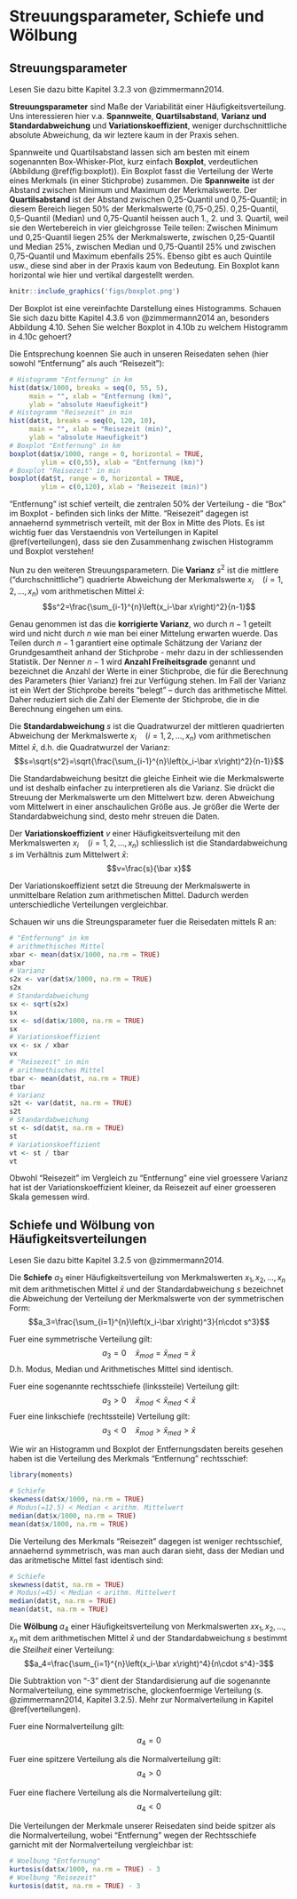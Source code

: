 # Streuungsparameter, Schiefe und Wölbung {#streuung}

## Streuungsparameter

Lesen Sie dazu bitte Kapitel 3.2.3 von @zimmermann2014.

**Streuungsparameter** sind Maße der Variabilität einer Häufigkeitsverteilung. Uns interessieren hier v.a. **Spannweite**, **Quartilsabstand**, **Varianz und Standardabweichung** und **Variationskoeffizient**, weniger durchschnittliche absolute Abweichung, da wir leztere kaum in der Praxis sehen.

Spannweite und Quartilsabstand lassen sich am besten mit einem sogenannten Box-Whisker-Plot, kurz einfach **Boxplot**, verdeutlichen (Abbildung \@ref(fig:boxplot)). Ein Boxplot fasst die Verteilung der Werte eines Merkmals (in einer Stichprobe) zusammen. Die **Spannweite** ist der Abstand zwischen Minimum und Maximum der Merkmalswerte. Der **Quartilsabstand** ist der Abstand zwischen 0,25-Quantil und 0,75-Quantil; in diesem Bereich liegen 50% der Merkmalswerte (0,75-0,25). 0,25-Quantil, 0,5-Quantil (Median) und 0,75-Quantil heissen auch 1., 2. und 3. Quartil, weil sie den Wertebereich in vier gleichgrosse Teile teilen: Zwischen Minimum und 0,25-Quantil liegen 25% der Merkmalswerte, zwischen 0,25-Quantil und Median 25%, zwischen Median und 0,75-Quantil 25% und zwischen 0,75-Quantil und Maximum ebenfalls 25%. Ebenso gibt es auch Quintile usw., diese sind aber in der Praxis kaum von Bedeutung. Ein Boxplot kann horizontal wie hier und vertikal dargestellt werden.

```r
knitr::include_graphics('figs/boxplot.png')
```

Der Boxplot ist eine vereinfachte Darstellung eines Histogramms. Schauen Sie sich dazu bitte Kapitel 4.3.6 von @zimmermann2014 an, besonders Abbildung 4.10. Sehen Sie welcher Boxplot in 4.10b zu welchem Histogramm in 4.10c gehoert?

Die Entsprechung koennen Sie auch in unseren Reisedaten sehen (hier sowohl "Entfernung" als auch "Reisezeit"):

```r
# Histogramm "Entfernung" in km
hist(dat$x/1000, breaks = seq(0, 55, 5),
     main = "", xlab = "Entfernung (km)", 
     ylab = "absolute Haeufigkeit")
# Histogramm "Reisezeit" in min
hist(dat$t, breaks = seq(0, 120, 10),
     main = "", xlab = "Reisezeit (min)", 
     ylab = "absolute Haeufigkeit")
# Boxplot "Entfernung" in km
boxplot(dat$x/1000, range = 0, horizontal = TRUE,
        ylim = c(0,55), xlab = "Entfernung (km)")
# Boxplot "Reisezeit" in min
boxplot(dat$t, range = 0, horizontal = TRUE,
        ylim = c(0,120), xlab = "Reisezeit (min)")
```
"Entfernung" ist schief verteilt, die zentralen 50% der Verteilung - die "Box" im Boxplot - befinden sich links der Mitte. "Reisezeit" dagegen ist annaehernd symmetrisch verteilt, mit der Box in Mitte des Plots. Es ist wichtig fuer das Verstaendnis von Verteilungen in Kapitel \@ref(verteilungen), dass sie den Zusammenhang zwischen Histogramm und Boxplot verstehen!

Nun zu den weiteren Streuungsparametern. Die **Varianz** $s^2$ ist die mittlere ("durchschnittliche") quadrierte Abweichung der Merkmalswerte $x_i\quad\left(i=1, 2, \ldots, x_n\right)$ vom arithmetischen Mittel $\bar x$:
$$s^2=\frac{\sum_{i-1}^{n}\left(x_i-\bar x\right)^2}{n-1}$$

Genau genommen ist das die **korrigierte Varianz**, wo durch $n-1$ geteilt wird und nicht durch $n$ wie man bei einer Mittelung erwarten wuerde. Das Teilen durch $n-1$ garantiert eine optimale Schätzung der Varianz der Grundgesamtheit anhand der Stichprobe - mehr dazu in der schliessenden Statistik. Der Nenner $n-1$ wird **Anzahl Freiheitsgrade** genannt und bezeichnet die Anzahl der Werte in einer Stichprobe, die für die Berechnung des Parameters (hier Varianz) frei zur Verfügung stehen. Im Fall der Varianz ist ein Wert der Stichprobe bereits "belegt" – durch das arithmetische Mittel. Daher reduziert sich die Zahl der Elemente der Stichprobe, die in die Berechnung eingehen um eins.

Die **Standardabweichung** $s$ ist die Quadratwurzel der mittleren quadrierten Abweichung der Merkmalswerte $x_i\quad\left(i=1, 2, \ldots, x_n\right)$ vom arithmetischen Mittel $\bar x$, d.h. die Quadratwurzel der Varianz:
$$s=\sqrt{s^2}=\sqrt{\frac{\sum_{i-1}^{n}\left(x_i-\bar x\right)^2}{n-1}}$$

Die Standardabweichung besitzt die gleiche Einheit wie die Merkmalswerte und ist deshalb einfacher zu interpretieren als die Varianz. Sie drückt die Streuung der Merkmalswerte um den Mittelwert bzw. deren Abweichung vom Mittelwert in einer anschaulichen Größe aus. Je größer die Werte der Standardabweichung sind, desto mehr streuen die Daten.

Der **Variationskoeffizient** $v$ einer Häufigkeitsverteilung mit den Merkmalswerten $x_i\quad\left(i=1, 2, \ldots, x_n\right)$ schliesslich ist die Standardabweichung $s$ im Verhältnis zum Mittelwert $\bar x$:
$$v=\frac{s}{\bar x}$$

Der Variationskoeffizient setzt die Streuung der Merkmalswerte in unmittelbare Relation zum arithmetischen Mittel. Dadurch werden unterschiedliche Verteilungen vergleichbar.

Schauen wir uns die Streungsparameter fuer die Reisedaten mittels R an:

```r
# "Entfernung" in km
# arithmethisches Mittel
xbar <- mean(dat$x/1000, na.rm = TRUE)
xbar
# Varianz
s2x <- var(dat$x/1000, na.rm = TRUE)
s2x
# Standardabweichung
sx <- sqrt(s2x)
sx
sx <- sd(dat$x/1000, na.rm = TRUE)
sx
# Variationskoeffizient
vx <- sx / xbar
vx
# "Reisezeit" in min
# arithmethisches Mittel
tbar <- mean(dat$t, na.rm = TRUE)
tbar
# Varianz
s2t <- var(dat$t, na.rm = TRUE)
s2t
# Standardabweichung
st <- sd(dat$t, na.rm = TRUE)
st
# Variationskoeffizient
vt <- st / tbar
vt
```
Obwohl "Reisezeit" im Vergleich zu "Entfernung" eine viel groessere Varianz hat ist der Variationskoeffizient kleiner, da Reisezeit auf einer groesseren Skala gemessen wird.

## Schiefe und Wölbung von Häufigkeitsverteilungen

Lesen Sie dazu bitte Kapitel 3.2.5 von @zimmermann2014.

Die **Schiefe** $a_3$ einer Häufigkeitsverteilung von Merkmalswerten $x_1, x_2, \ldots, x_n$ mit dem arithmetischen Mittel $\bar x$ und der Standardabweichung $s$ bezeichnet die Abweichung der Verteilung der Merkmalswerte von der symmetrischen Form:
$$a_3=\frac{\sum_{i=1}^{n}\left(x_i-\bar x\right)^3}{n\cdot s^3}$$

Fuer eine symmetrische Verteilung gilt:
$$a_3=0\quad \bar x_{mod}=\bar x_{med}=\bar x$$
D.h. Modus, Median und Arithmetisches Mittel sind identisch.

Fuer eine sogenannte rechtsschiefe (linkssteile) Verteilung gilt:
$$a_3>0\quad \bar x_{mod}<\bar x_{med}<\bar x$$
Fuer eine linkschiefe (rechtssteile) Verteilung gilt:
$$a_3<0\quad \bar x_{mod}>\bar x_{med}>\bar x$$

Wie wir an Histogramm und Boxplot der Entfernungsdaten bereits gesehen haben ist die Verteilung des Merkmals "Entfernung" rechtsschief:

```r
library(moments)
```
```r
# Schiefe
skewness(dat$x/1000, na.rm = TRUE)
# Modus(=12.5) < Median < arithm. Mittelwert
median(dat$x/1000, na.rm = TRUE)
mean(dat$x/1000, na.rm = TRUE)
```

Die Verteilung des Merkmals "Reisezeit" dagegen ist weniger rechtsschief, annaehernd symmetrisch, was man auch daran sieht, dass der Median und das aritmetische Mittel fast identisch sind:

```r
# Schiefe
skewness(dat$t, na.rm = TRUE)
# Modus(=45) < Median < arithm. Mittelwert
median(dat$t, na.rm = TRUE)
mean(dat$t, na.rm = TRUE)
```

Die **Wölbung** $a_4$ einer Häufigkeitsverteilung von Merkmalswerten 𝑥$x_1, x_2, \ldots, x_n$ mit dem arithmetischen Mittel $\bar x$ und der Standardabweichung $s$ bestimmt die _Steilheit_ einer Verteilung:
$$a_4=\frac{\sum_{i=1}^{n}\left(x_i-\bar x\right)^4}{n\cdot s^4}-3$$

Die Subtraktion von "-3" dient der Standardisierung auf die sogenannte Normalverteilung, eine symmetrische, glockenfoermige Verteilung (s. @zimmermann2014, Kapitel 3.2.5). Mehr zur Normalverteilung in Kapitel \@ref(verteilungen).

Fuer eine Normalverteilung gilt:
$$a_4=0$$

Fuer eine spitzere Verteilung als die Normalverteilung gilt:
$$a_4>0$$

Fuer eine flachere Verteilung als die Normalverteilung gilt:
$$a_4<0$$

Die Verteilungen der Merkmale unserer Reisedaten sind beide spitzer als die Normalverteilung, wobei "Entfernung" wegen der Rechtsschiefe garnicht mit der Normalverteilung vergleichbar ist:

```r
# Woelbung "Entfernung"
kurtosis(dat$x/1000, na.rm = TRUE) - 3
# Woelbung "Reisezeit"
kurtosis(dat$t, na.rm = TRUE) - 3
```

